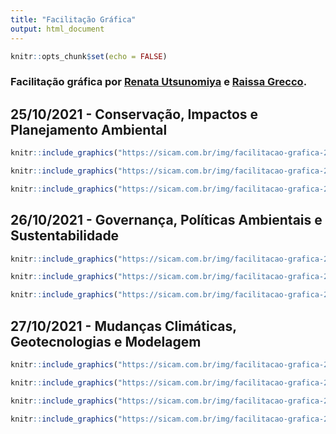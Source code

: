 ```yaml
---
title: "Facilitação Gráfica"
output: html_document
---
```


```r
knitr::opts_chunk$set(echo = FALSE)
```

<link rel="stylesheet" href="https://cdn.jsdelivr.net/gh/jpswalsh/academicons@1/css/academicons.min.css">

### Facilitação gráfica por [<i class="fab fa-instagram"></i>Renata Utsunomiya](https://www.instagram.com/mon_arte_pensamento_visual/) e [<i class="fab fa-instagram"></i>Raissa Grecco](https://instagram.com/raissagrecco).


## 25/10/2021 - Conservação, Impactos e Planejamento Ambiental 



```r
knitr::include_graphics("https://sicam.com.br/img/facilitacao-grafica-2510-1.png")

knitr::include_graphics("https://sicam.com.br/img/facilitacao-grafica-2510-2.png")

knitr::include_graphics("https://sicam.com.br/img/facilitacao-grafica-2510-3.png")
```



## 26/10/2021 - Governança, Políticas Ambientais e Sustentabilidade

```r
knitr::include_graphics("https://sicam.com.br/img/facilitacao-grafica-2610-1.jpeg")

knitr::include_graphics("https://sicam.com.br/img/facilitacao-grafica-2610-2.jpeg")

knitr::include_graphics("https://sicam.com.br/img/facilitacao-grafica-2610-3.jpeg")
```

## 27/10/2021 - Mudanças Climáticas, Geotecnologias e Modelagem


```r
knitr::include_graphics("https://sicam.com.br/img/facilitacao-grafica-2710-1.jpeg")

knitr::include_graphics("https://sicam.com.br/img/facilitacao-grafica-2710-2.jpeg")

knitr::include_graphics("https://sicam.com.br/img/facilitacao-grafica-2710-3.jpeg")

knitr::include_graphics("https://sicam.com.br/img/facilitacao-grafica-2710-4.jpeg")
```
